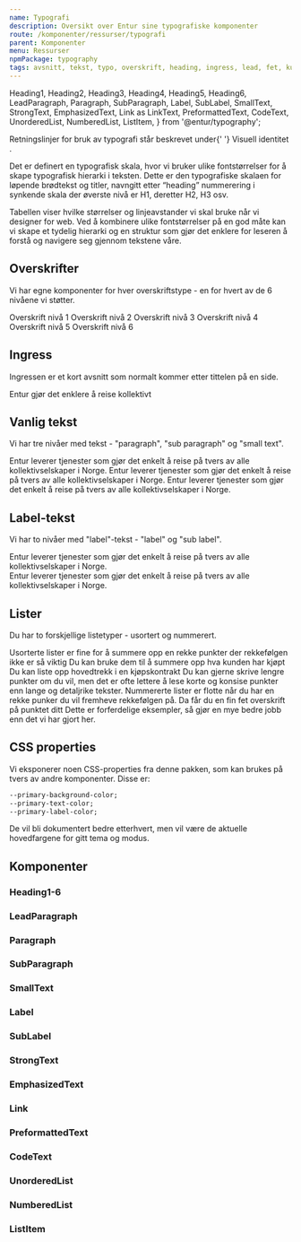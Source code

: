 ```yaml
---
name: Typografi
description: Oversikt over Entur sine typografiske komponenter
route: /komponenter/ressurser/typografi
parent: Komponenter
menu: Ressurser
npmPackage: typography
tags: avsnitt, tekst, typo, overskrift, heading, ingress, lead, fet, kursiv, link
---
```


  Heading1,
  Heading2,
  Heading3,
  Heading4,
  Heading5,
  Heading6,
  LeadParagraph,
  Paragraph,
  SubParagraph,
  Label,
  SubLabel,
  SmallText,
  StrongText,
  EmphasizedText,
  Link as LinkText,
  PreformattedText,
  CodeText,
  UnorderedList,
  NumberedList,
  ListItem,
} from '@entur/typography';

<PageHeader>
  Retningslinjer for bruk av typografi står beskrevet under{' '}
  <LinkText as={Link} to="/visuell-identitet">
    Visuell identitet
  </LinkText>
  .
</PageHeader>

Det er definert en typografisk skala, hvor vi bruker ulike fontstørrelser for å skape typografisk hierarki i teksten. Dette er den typografiske skalaen for løpende brødtekst og titler, navngitt etter “heading” nummerering i synkende skala der øverste nivå er H1, deretter H2, H3 osv.

Tabellen viser hvilke størrelser og linjeavstander vi skal bruke når vi designer for web. Ved å kombinere ulike fontstørrelser på en god måte kan vi skape et tydelig hierarki og en struktur som gjør det enklere for leseren å forstå og navigere seg gjennom tekstene våre.

<Props of={Heading1} title="Props, alle typografikomponenter" />

## Overskrifter

Vi har egne komponenter for hver overskriftstype - en for hvert av de 6 nivåene vi støtter.

<Playground>
  <Heading1>Overskrift nivå 1</Heading1>
  <Heading2>Overskrift nivå 2</Heading2>
  <Heading3>Overskrift nivå 3</Heading3>
  <Heading4>Overskrift nivå 4</Heading4>
  <Heading5>Overskrift nivå 5</Heading5>
  <Heading6>Overskrift nivå 6</Heading6>
</Playground>

## Ingress

Ingressen er et kort avsnitt som normalt kommer etter tittelen på en side.

<Playground>
  <LeadParagraph>Entur gjør det enklere å reise kollektivt</LeadParagraph>
</Playground>

## Vanlig tekst

Vi har tre nivåer med tekst - "paragraph", "sub paragraph" og "small text".

<Playground>
  <Paragraph>
    Entur leverer tjenester som gjør det enkelt å reise på tvers av alle
    kollektivselskaper i Norge.
  </Paragraph>
  <SubParagraph>
    Entur leverer tjenester som gjør det enkelt å reise på tvers av alle
    kollektivselskaper i Norge.
  </SubParagraph>
  <SmallText>
    Entur leverer tjenester som gjør det enkelt å reise på tvers av alle
    kollektivselskaper i Norge.
  </SmallText>
</Playground>

## Label-tekst

Vi har to nivåer med "label"-tekst - "label" og "sub label".

<Playground>
  <Label>
    Entur leverer tjenester som gjør det enkelt å reise på tvers av alle
    kollektivselskaper i Norge.
  </Label>
  <br />
  <SubLabel>
    Entur leverer tjenester som gjør det enkelt å reise på tvers av alle
    kollektivselskaper i Norge.
  </SubLabel>
</Playground>

## Lister

Du har to forskjellige listetyper - usortert og nummerert.

<Playground>
  <Paragraph>
    Usorterte lister er fine for å summere opp en rekke punkter der rekkefølgen
    ikke er så viktig
  </Paragraph>
  <UnorderedList>
    <ListItem>Du kan bruke dem til å summere opp hva kunden har kjøpt</ListItem>
    <ListItem>Du kan liste opp hovedtrekk i en kjøpskontrakt</ListItem>
    <ListItem>
      Du kan gjerne skrive lengre punkter om du vil, men det er ofte lettere å
      lese korte og konsise punkter enn lange og detaljrike tekster.
    </ListItem>
  </UnorderedList>
  <Paragraph>
    Nummererte lister er flotte når du har en rekke punker du vil fremheve
    rekkefølgen på.
  </Paragraph>
  <NumberedList>
    <ListItem title="Først bør du huske på å bruke title-propen">
      Da får du en fin fet overskrift på punktet ditt
    </ListItem>
    <ListItem title="For det andre bør du ha gode overskrifter">
      Dette er forferdelige eksempler, så gjør en mye bedre jobb enn det vi har
      gjort her.
    </ListItem>
  </NumberedList>
</Playground>

## CSS properties

Vi eksponerer noen CSS-properties fra denne pakken, som kan brukes på tvers av andre komponenter. Disse er:

```css
--primary-background-color;
--primary-text-color;
--primary-label-color;
```

De vil bli dokumentert bedre etterhvert, men vil være de aktuelle hovedfargene for gitt tema og modus.

## Komponenter

### Heading1-6

<ImportStatement imports="Heading1, Heading2, Heading3, Heading4, Heading5, Heading6" />
<Props of={Heading1} />

### LeadParagraph

<ImportStatement imports="LeadParagraph" />
<Props of={LeadParagraph} />

### Paragraph

<ImportStatement imports="Paragraph" />
<Props of={Paragraph} />

### SubParagraph

<ImportStatement imports="SubParagraph" />
<Props of={SubParagraph} />

### SmallText

<ImportStatement imports="SmallText" />
<Props of={SmallText} />

### Label

<ImportStatement imports="Label" />
<Props of={Label} />

### SubLabel

<ImportStatement imports="SubLabel" />
<Props of={SubLabel} />

### StrongText

<ImportStatement imports="StrongText" />
<Props of={StrongText} />

### EmphasizedText

<ImportStatement imports="EmphasizedText" />
<Props of={EmphasizedText} />

### Link

<ImportStatement imports="Link" />
<Props of={LinkText} />

### PreformattedText

<ImportStatement imports="PreformattedText" />
<Props of={PreformattedText} />

### CodeText

<ImportStatement imports="CodeText" />
<Props of={CodeText} />

### UnorderedList

<ImportStatement imports="UnorderedList" />
<Props of={UnorderedList} />

### NumberedList

<ImportStatement imports="NumberedList" />
<Props of={NumberedList} />

### ListItem

<ImportStatement imports="ListItem" />
<Props of={ListItem} />
